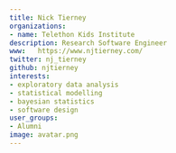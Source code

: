 ```yaml
---
title: Nick Tierney
organizations:
- name: Telethon Kids Institute
description: Research Software Engineer
www:   https://www.njtierney.com/
twitter: nj_tierney
github: njtierney
interests:
- exploratory data analysis
- statistical modelling
- bayesian statistics
- software design
user_groups:
- Alumni
image: avatar.png
---
```

